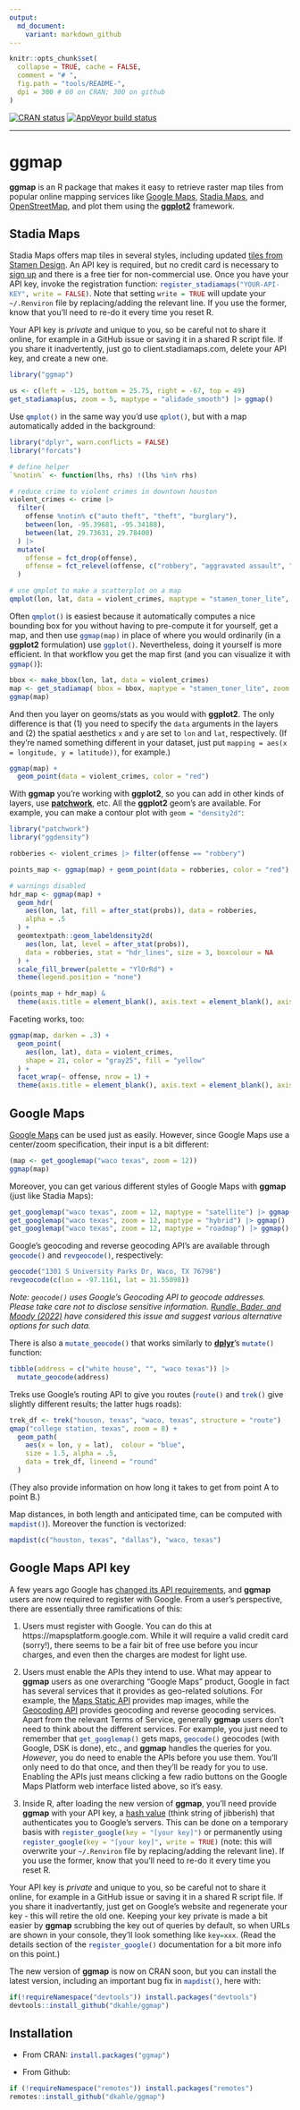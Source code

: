 ```yaml
---
output:
  md_document:
    variant: markdown_github
---
```


<!-- README.md is generated from README.Rmd. Please edit that file -->

```r
knitr::opts_chunk$set(
  collapse = TRUE, cache = FALSE,
  comment = "# ",
  fig.path = "tools/README-",
  dpi = 300 # 60 on CRAN; 300 on github
)
```

<!-- badges: start -->
[![CRAN status](https://www.r-pkg.org/badges/version/ggmap)](https://cran.r-project.org/package=ggmap)
[![AppVeyor build status](https://ci.appveyor.com/api/projects/status/github/dkahle/ggmap?branch=master&svg=true)](https://ci.appveyor.com/project/dkahle/ggmap)
<!-- badges: end -->



<hr>

# ggmap

__ggmap__ is an R package that makes it easy to retrieve raster map tiles from
popular online mapping services like [Google
Maps](https://developers.google.com/maps/documentation/maps-static?hl=en),
[Stadia Maps](https://stadiamaps.com/), and
[OpenStreetMap](https://www.openstreetmap.org/), and plot them using the
[__ggplot2__](https://github.com/tidyverse/ggplot2) framework.

## Stadia Maps

Stadia Maps offers map tiles in several styles, including updated [tiles from
Stamen Design](https://stadiamaps.com/stamen/). An API key is required, but no
credit card is necessary to [sign up](https://client.stadiamaps.com/signup) and
there is a free tier for non-commercial use. Once you have your API key, invoke
the registration function: `register_stadiamaps("YOUR-API-KEY", write =
FALSE)`{.R}. Note that setting `write = TRUE`{.R} will update your `~/.Renviron`
file by replacing/adding the relevant line. If you use the former, know that
you'll need to re-do it every time you reset R.
  
Your API key is _private_ and unique to you, so be careful not to share it
online, for example in a GitHub issue or saving it in a shared R script file. If
you share it inadvertently, just go to client.stadiamaps.com, delete your API
key, and create a new one.

```r
library("ggmap")

us <- c(left = -125, bottom = 25.75, right = -67, top = 49)
get_stadiamap(us, zoom = 5, maptype = "alidade_smooth") |> ggmap() 
```

Use `qmplot()`{.R} in the same way you'd use `qplot()`{.R}, but with a map
automatically added in the background:

```r
library("dplyr", warn.conflicts = FALSE)
library("forcats")

# define helper
`%notin%` <- function(lhs, rhs) !(lhs %in% rhs)

# reduce crime to violent crimes in downtown houston
violent_crimes <- crime |> 
  filter(
    offense %notin% c("auto theft", "theft", "burglary"),
    between(lon, -95.39681, -95.34188),
    between(lat, 29.73631, 29.78400)
  ) |> 
  mutate(
    offense = fct_drop(offense),
    offense = fct_relevel(offense, c("robbery", "aggravated assault", "rape", "murder"))
  )

# use qmplot to make a scatterplot on a map
qmplot(lon, lat, data = violent_crimes, maptype = "stamen_toner_lite", color = I("red"))
```

Often `qmplot()`{.R} is easiest because it automatically computes a nice
bounding box for you without having to pre-compute it for yourself, get a map,
and then use `ggmap(map)`{.R} in place of where you would ordinarily (in a
**ggplot2** formulation) use `ggplot()`{.R}. Nevertheless, doing it yourself is
more efficient. In that workflow you get the map first (and you can visualize it
with `ggmap()`{.R}):

```r
bbox <- make_bbox(lon, lat, data = violent_crimes)
map <- get_stadiamap( bbox = bbox, maptype = "stamen_toner_lite", zoom = 14 )
ggmap(map)
```

And then you layer on geoms/stats as you would with **ggplot2**. The only difference is that (1) you need to specify the `data` arguments in the layers and (2) the spatial aesthetics `x` and `y` are set to `lon` and `lat`, respectively. (If they're named something different in your dataset, just put `mapping = aes(x = longitude, y = latitude))`, for example.)

```r
ggmap(map) +
  geom_point(data = violent_crimes, color = "red")
```


With **ggmap** you're working with **ggplot2**, so you can add in other kinds of layers, use [**patchwork**](https://patchwork.data-imaginist.com), etc.
All the __ggplot2__ geom's are available.  For example, you can make a contour
plot with `geom = "density2d"`{.R}:

```r
library("patchwork")
library("ggdensity")

robberies <- violent_crimes |> filter(offense == "robbery")

points_map <- ggmap(map) + geom_point(data = robberies, color = "red")

# warnings disabled
hdr_map <- ggmap(map) + 
  geom_hdr(
    aes(lon, lat, fill = after_stat(probs)), data = robberies,
    alpha = .5
  ) +
  geomtextpath::geom_labeldensity2d(
    aes(lon, lat, level = after_stat(probs)),
    data = robberies, stat = "hdr_lines", size = 3, boxcolour = NA
  ) +
  scale_fill_brewer(palette = "YlOrRd") +
  theme(legend.position = "none")

(points_map + hdr_map) & 
  theme(axis.title = element_blank(), axis.text = element_blank(), axis.ticks = element_blank())
```

Faceting works, too:

```r
ggmap(map, darken = .3) +
  geom_point(
    aes(lon, lat), data = violent_crimes, 
    shape = 21, color = "gray25", fill = "yellow"
  ) +
  facet_wrap(~ offense, nrow = 1) +
  theme(axis.title = element_blank(), axis.text = element_blank(), axis.ticks = element_blank())
```





## Google Maps

[Google Maps](https://cloud.google.com/maps-platform/terms) can be used just as
easily.  However, since Google Maps use a center/zoom specification, their input
is a bit different:
```r
(map <- get_googlemap("waco texas", zoom = 12))
ggmap(map)
```

Moreover, you can get various different styles of Google Maps with __ggmap__
(just like Stadia Maps):
```r
get_googlemap("waco texas", zoom = 12, maptype = "satellite") |> ggmap()
get_googlemap("waco texas", zoom = 12, maptype = "hybrid") |> ggmap()
get_googlemap("waco texas", zoom = 12, maptype = "roadmap") |> ggmap()
```

Google's geocoding and reverse geocoding API's are available through `geocode()`{.R}
and `revgeocode()`{.R}, respectively:
```r
geocode("1301 S University Parks Dr, Waco, TX 76798")
revgeocode(c(lon = -97.1161, lat = 31.55098))
```

_Note: `geocode()` uses Google's Geocoding API to geocode addresses. Please take care not to disclose sensitive information. [Rundle, Bader, and Moody (2022)](https://pmc.ncbi.nlm.nih.gov/articles/PMC8972108/) have considered this issue and suggest various alternative options for such data._

There is also a `mutate_geocode()`{.R} that works similarly to
[__dplyr__](https://github.com/tidyverse/dplyr/)'s `mutate()`{.R} function:
```r
tibble(address = c("white house", "", "waco texas")) |> 
  mutate_geocode(address)
```

Treks use Google's routing API to give you routes (`route()`{.R} and
`trek()`{.R} give slightly different results; the latter hugs roads):
```r
trek_df <- trek("houson, texas", "waco, texas", structure = "route")
qmap("college station, texas", zoom = 8) +
  geom_path(
    aes(x = lon, y = lat),  colour = "blue",
    size = 1.5, alpha = .5,
    data = trek_df, lineend = "round"
  )
```

(They also provide information on how long it takes to get from point A to point
B.)


Map distances, in both length and anticipated time, can be computed with
`mapdist()`{.R}).  Moreover the function is vectorized:
```r
mapdist(c("houston, texas", "dallas"), "waco, texas")
```



## Google Maps API key

A few years ago Google has [changed its API
requirements](https://developers.google.com/maps/documentation/geocoding/usage-and-billing),
and __ggmap__ users are now required to register with Google. From a user's
perspective, there are essentially three ramifications of this:

1. Users must register with Google. You can do this at
https://mapsplatform.google.com. While it will require a valid credit card
(sorry!), there seems to be a fair bit of free use before you incur charges, and
even then the charges are modest for light use.

2. Users must enable the APIs they intend to use. What may appear to __ggmap__
users as one overarching "Google Maps" product, Google in fact has several
services that it provides as geo-related solutions. For example, the [Maps
Static
API](https://developers.google.com/maps/documentation/maps-static/overview)
provides map images, while the [Geocoding
API](https://developers.google.com/maps/documentation/geocoding/overview)
provides geocoding and reverse geocoding services.  Apart from the relevant
Terms of Service, generally __ggmap__ users don't need to think about the
different services. For example, you just need to remember that
`get_googlemap()`{.R} gets maps, `geocode()`{.R} geocodes (with Google, DSK is
done), etc., and __ggmap__ handles the queries for you.  _However_, you do need
to enable the APIs before you use them. You'll only need to do that once, and
then they'll be ready for you to use. Enabling the APIs just means clicking a
few radio buttons on the Google Maps Platform web interface listed above, so
it's easy.

3. Inside R, after loading the new version of __ggmap__, you'll need provide
__ggmap__ with your API key, a [hash
value](https://en.wikipedia.org/wiki/Hash_function) (think string of jibberish)
that authenticates you to Google's servers. This can be done on a temporary
basis with `register_google(key = "[your key]")`{.R} or permanently using
`register_google(key = "[your key]", write = TRUE)`{.R} (note: this will
overwrite your `~/.Renviron` file by replacing/adding the relevant line). If you
use the former, know that you'll need to re-do it every time you reset R.
  
Your API key is _private_ and unique to you, so be careful not to share it
online, for example in a GitHub issue or saving it in a shared R script file. If
you share it inadvertantly, just get on Google's website and regenerate your key
- this will retire the old one. Keeping your key private is made a bit easier by
__ggmap__ scrubbing the key out of queries by default, so when URLs are shown in
your console, they'll look something like `key=xxx`{.R}.  (Read the details
section of the `register_google()`{.R} documentation for a bit more info on this
point.)

The new version of __ggmap__ is now on CRAN soon, but you can install the latest
version, including an important bug fix in `mapdist()`{.R}, here with:
```r
if(!requireNamespace("devtools")) install.packages("devtools")
devtools::install_github("dkahle/ggmap")
```




## Installation

* From CRAN: `install.packages("ggmap")`{.R}

* From Github: 
```r
if (!requireNamespace("remotes")) install.packages("remotes")
remotes::install_github("dkahle/ggmap")
```


